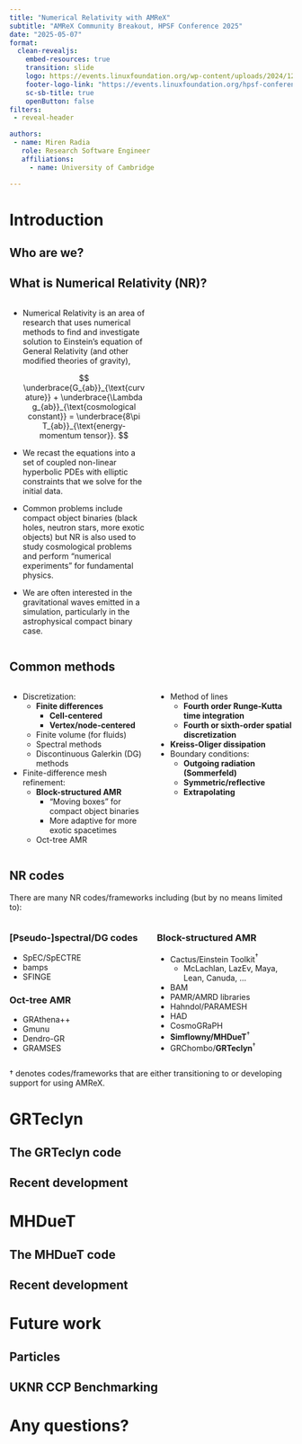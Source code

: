 ```yaml
---
title: "Numerical Relativity with AMReX"
subtitle: "AMReX Community Breakout, HPSF Conference 2025"
date: "2025-05-07"
format:
  clean-revealjs:
    embed-resources: true
    transition: slide
    logo: https://events.linuxfoundation.org/wp-content/uploads/2024/12/HPSF_Conference_2025_Logo_Horizontal_Black.svg
    footer-logo-link: "https://events.linuxfoundation.org/hpsf-conference/"
    sc-sb-title: true
    openButton: false
filters:
 - reveal-header

authors:
 - name: Miren Radia
   role: Research Software Engineer
   affiliations:
     - name: University of Cambridge

---
```

# Introduction {background-color="#40666e"}

## Who are we?



## What is Numerical Relativity (NR)? {.smaller}

:::: {.columns}

::: {.column width="50%"}
* Numerical Relativity is an area of research that uses numerical methods to
  find and investigate solution to Einstein's equation of General
  Relativity (and other modified theories of gravity),

  $$ \underbrace{G_{ab}}_{\text{curvature}} +
    \underbrace{\Lambda g_{ab}}_{\text{cosmological constant}} =
    \underbrace{8\pi T_{ab}}_{\text{energy-momentum tensor}}. $$

* We recast the equations into a set of coupled non-linear hyperbolic PDEs with
  elliptic constraints that we solve for the initial data.

* Common problems include compact object binaries (black holes, neutron stars,
  more exotic objects) but NR is also used to study cosmological problems and
  perform "numerical experiments" for fundamental physics.

* We are often interested in the gravitational waves emitted in a simulation,
  particularly in the astrophysical compact binary case.
:::

::: {.column width="50%"}

:::

::::

## Common methods {.smaller}

:::: {.columns}

::: {.column width="50%"}
* Discretization:
  * **Finite differences**
    * **Cell-centered**
    * **Vertex/node-centered**
  * Finite volume (for fluids)
  * Spectral methods
  * Discontinuous Galerkin (DG) methods
* Finite-difference mesh refinement:
  * **Block-structured AMR**
    * "Moving boxes" for compact object binaries
    * More adaptive for more exotic spacetimes
  * Oct-tree AMR
:::

::: {.column width="50%"}
* Method of lines
  * **Fourth order Runge-Kutta time integration**
  * **Fourth or sixth-order spatial discretization**
* **Kreiss-Oliger dissipation**
* Boundary conditions:
  * **Outgoing radiation (Sommerfeld)**
  * **Symmetric/reflective**
  * **Extrapolating**
:::

::::
## NR codes {.smaller}

There are many NR codes/frameworks including (but by no means limited to):

:::: {.columns}

::: {.column width="50%"}
### [Pseudo-]spectral/DG codes
* SpEC/SpECTRE
* bamps
* SFINGE

### Oct-tree AMR
* GRAthena++
* Gmunu
* Dendro-GR
* GRAMSES
:::

::: {.column width="50%"}
### Block-structured AMR
* Cactus/Einstein Toolkit$^{\dagger}$
  * McLachlan, LazEv, Maya, Lean, Canuda, ...
* BAM
* PAMR/AMRD libraries
* Hahndol/PARAMESH
* HAD
* CosmoGRaPH
* **Simflowny/MHDueT**$^{\dagger}$
* GRChombo/**GRTeclyn**$^{\dagger}$
:::

::::

${\dagger}$ denotes codes/frameworks that are either transitioning to or developing support
for using AMReX.

# GRTeclyn {background-color="#40666e"}

## The GRTeclyn code

## Recent development

# MHDueT {background-color="#40666e"}

## The MHDueT code

## Recent development

# Future work {background-color="#40666e"}

## Particles

## UKNR CCP Benchmarking

# Any questions? {background-color="#40666e"}